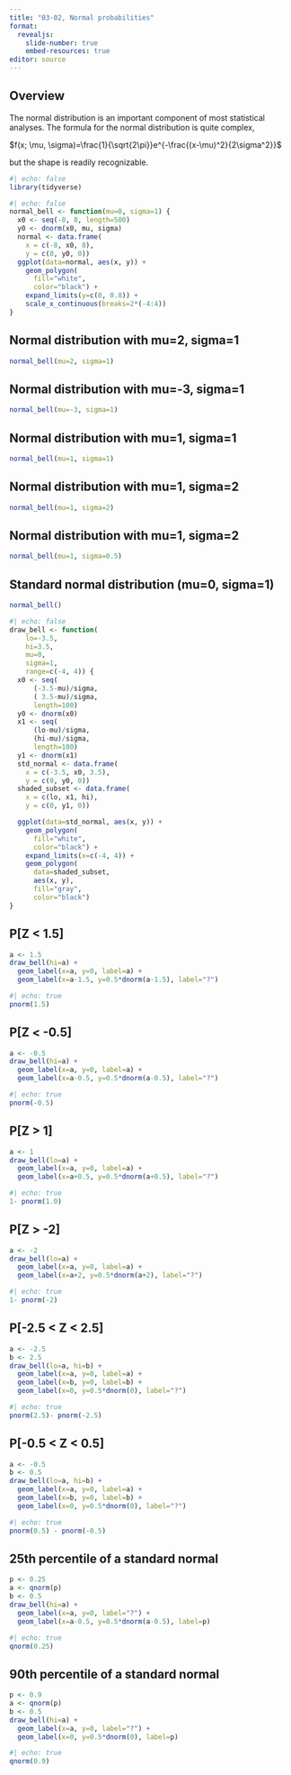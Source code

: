 ```yaml
---
title: "03-02, Normal probabilities"
format: 
  revealjs:
    slide-number: true
    embed-resources: true
editor: source
---
```


## Overview

The normal distribution is an important component of most statistical analyses. The formula for the normal distribution is quite complex, 

$f(x; \mu, \sigma)=\frac{1}{\sqrt{2\pi}}e^{-\frac{(x-\mu)^2}{2\sigma^2}}$

but the shape is readily recognizable.

```r
#| echo: false
library(tidyverse)
```

```r
#| echo: false
normal_bell <- function(mu=0, sigma=1) {
  x0 <- seq(-8, 8, length=500)
  y0 <- dnorm(x0, mu, sigma)
  normal <- data.frame(
    x = c(-8, x0, 8),
    y = c(0, y0, 0))
  ggplot(data=normal, aes(x, y)) +
    geom_polygon(
      fill="white",
      color="black") +
    expand_limits(y=c(0, 0.8)) +
    scale_x_continuous(breaks=2*(-4:4))
}
```

## Normal distribution with mu=2, sigma=1

```r
normal_bell(mu=2, sigma=1)
```

## Normal distribution with mu=-3, sigma=1

```r
normal_bell(mu=-3, sigma=1)
```

## Normal distribution with mu=1, sigma=1

```r
normal_bell(mu=1, sigma=1)
```


## Normal distribution with mu=1, sigma=2

```r
normal_bell(mu=1, sigma=2)
```

## Normal distribution with mu=1, sigma=2

```r
normal_bell(mu=1, sigma=0.5)
```

## Standard normal distribution (mu=0, sigma=1)

```r
normal_bell()
```


```r
#| echo: false
draw_bell <- function(
    lo=-3.5, 
    hi=3.5, 
    mu=0,
    sigma=1,
    range=c(-4, 4)) {
  x0 <- seq(
      (-3.5-mu)/sigma, 
      ( 3.5-mu)/sigma, 
      length=100)
  y0 <- dnorm(x0)
  x1 <- seq(
      (lo-mu)/sigma, 
      (hi-mu)/sigma,
      length=100)
  y1 <- dnorm(x1)
  std_normal <- data.frame(
    x = c(-3.5, x0, 3.5),
    y = c(0, y0, 0))
  shaded_subset <- data.frame(
    x = c(lo, x1, hi),
    y = c(0, y1, 0))

  ggplot(data=std_normal, aes(x, y)) +
    geom_polygon(
      fill="white",
      color="black") +
    expand_limits(x=c(-4, 4)) +
    geom_polygon(
      data=shaded_subset,
      aes(x, y),
      fill="gray",
      color="black")
}
```

## P[Z < 1.5]

```r
a <- 1.5
draw_bell(hi=a) +
  geom_label(x=a, y=0, label=a) +
  geom_label(x=a-1.5, y=0.5*dnorm(a-1.5), label="?")
```

```r
#| echo: true
pnorm(1.5)
```

## P[Z < -0.5]

```r
a <- -0.5
draw_bell(hi=a) +
  geom_label(x=a, y=0, label=a) +
  geom_label(x=a-0.5, y=0.5*dnorm(a-0.5), label="?")
```

```r
#| echo: true
pnorm(-0.5)
```

## P[Z > 1]

```r
a <- 1
draw_bell(lo=a) +
  geom_label(x=a, y=0, label=a) +
  geom_label(x=a+0.5, y=0.5*dnorm(a+0.5), label="?")
```

```r
#| echo: true
1- pnorm(1.0)
```

## P[Z > -2]

```r
a <- -2
draw_bell(lo=a) +
  geom_label(x=a, y=0, label=a) +
  geom_label(x=a+2, y=0.5*dnorm(a+2), label="?")
```

```r
#| echo: true
1- pnorm(-2)
```

## P[-2.5 < Z < 2.5]

```r
a <- -2.5
b <- 2.5
draw_bell(lo=a, hi=b) +
  geom_label(x=a, y=0, label=a) +
  geom_label(x=b, y=0, label=b) +
  geom_label(x=0, y=0.5*dnorm(0), label="?")
```

```r
#| echo: true
pnorm(2.5)- pnorm(-2.5)
```

## P[-0.5 < Z < 0.5]

```r
a <- -0.5
b <- 0.5
draw_bell(lo=a, hi=b) +
  geom_label(x=a, y=0, label=a) +
  geom_label(x=b, y=0, label=b) +
  geom_label(x=0, y=0.5*dnorm(0), label="?")
```

```r
#| echo: true
pnorm(0.5) - pnorm(-0.5)
```

## 25th percentile of a standard normal

```r
p <- 0.25
a <- qnorm(p)
b <- 0.5
draw_bell(hi=a) +
  geom_label(x=a, y=0, label="?") +
  geom_label(x=a-0.5, y=0.5*dnorm(a-0.5), label=p)
```

```r
#| echo: true
qnorm(0.25)
```

## 90th percentile of a standard normal

```r
p <- 0.9
a <- qnorm(p)
b <- 0.5
draw_bell(hi=a) +
  geom_label(x=a, y=0, label="?") +
  geom_label(x=0, y=0.5*dnorm(0), label=p)
```

```r
#| echo: true
qnorm(0.9)
```

